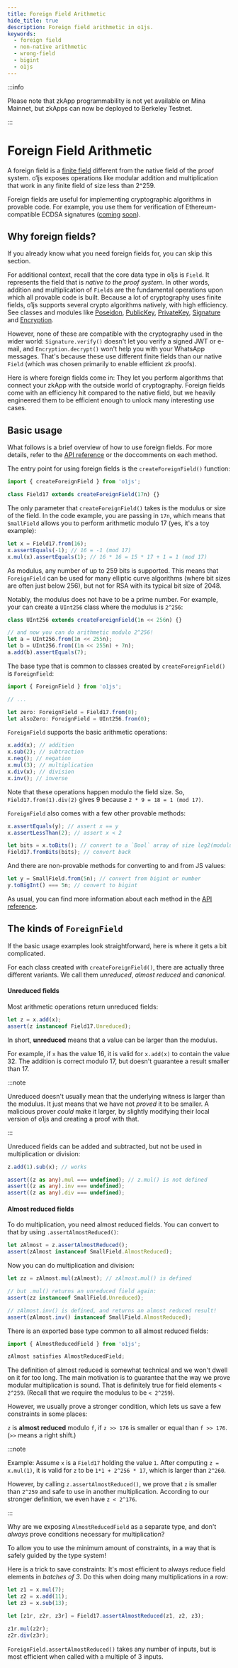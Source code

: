 ```yaml
---
title: Foreign Field Arithmetic
hide_title: true
description: Foreign field arithmetic in o1js.
keywords:
  - foreign field
  - non-native arithmetic
  - wrong-field
  - bigint
  - o1js
---
```


:::info

Please note that zkApp programmability is not yet available on Mina Mainnet, but zkApps can now be deployed to Berkeley Testnet.

:::

# Foreign Field Arithmetic

A foreign field is a [finite field](https://en.wikipedia.org/wiki/Modular_arithmetic) different from the native field of the proof system. o1js exposes operations like modular addition and multiplication that work in any finite field of size less than 2^259.

Foreign fields are useful for implementing cryptographic algorithms in provable code. For example, you use them for verification of Ethereum-compatible ECDSA signatures ([coming](https://github.com/o1-labs/o1js/pull/1007) [soon](https://github.com/o1-labs/o1js/pull/1291)).

## Why foreign fields?

If you already know what you need foreign fields for, you can skip this section.

For additional context, recall that the core data type in o1js is `Field`. It represents the field that is _native to the proof system_. In other words, addition and multiplication of `Field`s are the fundamental operations upon which all provable code is built. Because a lot of cryptography uses finite fields, o1js supports several crypto algorithms natively, with high efficiency. See classes and modules like [Poseidon](../o1js-reference/modules#poseidon), [PublicKey](../o1js-reference/classes/Types.PublicKey), [PrivateKey](../o1js-reference/classes/PrivateKey), [Signature](../o1js-reference/classes/Signature) and [Encryption](../o1js-reference/modules/Encryption).

However, none of these are compatible with the cryptography used in the wider world: `Signature.verify()` doesn't let you verify a signed JWT or e-mail, and `Encryption.decrypt()` won't help you with your WhatsApp messages. That's because these use different finite fields than our native `Field` (which was chosen primarily to enable efficient zk proofs).

Here is where foreign fields come in: They let you perform algorithms that connect your zkApp with the outside world of cryptography. Foreign fields come with an efficiency hit compared to the native field, but we heavily engineered them to be efficient enough to unlock many interesting use cases.

## Basic usage

<!-- TODO replace with link to /ForeignField when it exists -->

What follows is a brief overview of how to use foreign fields. For more details, refer to the [API reference](../o1js-reference/classes/Field) or the doccomments on each method.

The entry point for using foreign fields is the `createForeignField()` function:

```ts
import { createForeignField } from 'o1js';

class Field17 extends createForeignField(17n) {}
```

The only parameter that `createForeignField()` takes is the modulus or size of the field. In the code example, you are passing in `17n`, which means that `SmallField` allows you to perform arithmetic modulo 17 (yes, it's a toy example):

```ts
let x = Field17.from(16);
x.assertEquals(-1); // 16 = -1 (mod 17)
x.mul(x).assertEquals(1); // 16 * 16 = 15 * 17 + 1 = 1 (mod 17)
```

As modulus, any number of up to 259 bits is supported. This means that `ForeignField` can be used for many elliptic curve algorithms (where bit sizes are often just below 256), but not for RSA with its typical bit size of 2048.

Notably, the modulus does not have to be a prime number. For example, your can create a `UInt256` class where the modulus is `2^256`:

```ts
class UInt256 extends createForeignField(1n << 256n) {}

// and now you can do arithmetic modulo 2^256!
let a = UInt256.from(1n << 255n);
let b = UInt256.from((1n << 255n) + 7n);
a.add(b).assertEquals(7);
```

The base type that is common to classes created by `createForeignField()` is `ForeignField`:

```ts
import { ForeignField } from 'o1js';

// ...

let zero: ForeignField = Field17.from(0);
let alsoZero: ForeignField = UInt256.from(0);
```

`ForeignField` supports the basic arithmetic operations:

```ts
x.add(x); // addition
x.sub(2); // subtraction
x.neg(); // negation
x.mul(3); // multiplication
x.div(x); // division
x.inv(); // inverse
```

Note that these operations happen modulo the field size. So, `Field17.from(1).div(2)` gives 9 because `2 * 9 = 18 = 1 (mod 17)`.

`ForeignField` also comes with a few other provable methods:

```ts
x.assertEquals(y); // assert x == y
x.assertLessThan(2); // assert x < 2

let bits = x.toBits(); // convert to a `Bool` array of size log2(modulus);
Field17.fromBits(bits); // convert back
```

And there are non-provable methods for converting to and from JS values:

```ts
let y = SmallField.from(5n); // convert from bigint or number
y.toBigInt() === 5n; // convert to bigint
```

<!-- TODO replace with link to /ForeignField when it exists -->

As usual, you can find more information about each method in the [API reference](../o1js-reference/classes/Field).

## The kinds of `ForeignField`

If the basic usage examples look straightforward, here is where it gets a bit complicated.

For each class created with `createForeignField()`, there are actually three different variants. We call them _unreduced_, _almost reduced_ and _canonical_.

#### Unreduced fields

Most arithmetic operations return unreduced fields:

```ts
let z = x.add(x);
assert(z instanceof Field17.Unreduced);
```

In short, **unreduced** means that a value can be larger than the modulus.

For example, if `x` has the value 16, it is valid for `x.add(x)` to contain the value 32. The addition is correct modulo 17, but doesn't guarantee a result smaller than 17.

:::note

Unreduced doesn't usually mean that the underlying witness is larger than the modulus. It just means that we have not _proved_ it to be smaller.
A malicious prover _could_ make it larger, by slightly modifying their local version of o1js and creating a proof with that.

:::

Unreduced fields can be added and subtracted, but not be used in multiplication or division:

```ts
z.add(1).sub(x); // works

assert((z as any).mul === undefined); // z.mul() is not defined
assert((z as any).inv === undefined);
assert((z as any).div === undefined);
```

#### Almost reduced fields

To do multiplication, you need almost reduced fields. You can convert to that by using `.assertAlmostReduced()`:

```ts
let zAlmost = z.assertAlmostReduced();
assert(zAlmost instanceof SmallField.AlmostReduced);
```

Now you can do multiplication and division:

```ts
let zz = zAlmost.mul(zAlmost); // zAlmost.mul() is defined

// but .mul() returns an unreduced field again:
assert(zz instanceof SmallField.Unreduced);

// zAlmost.inv() is defined, and returns an almost reduced result!
assert(zAlmost.inv() instanceof SmallField.AlmostReduced);
```

There is an exported base type common to all almost reduced fields:

```ts
import { AlmostReducedField } from 'o1js';

zAlmost satisfies AlmostReducedField;
```

The definition of almost reduced is somewhat technical and we won't dwell on it for too long. The main motivation is to guarantee that the way we prove modular multiplication is sound. That is definitely true for field elements `< 2^259`. (Recall that we require the modulus to be `< 2^259`).

However, we usually prove a stronger condition, which lets us save a few constraints in some places:

`z` is **almost reduced** modulo `f`, if `z >> 176` is smaller or equal than `f >> 176`. (`>>` means a right shift.)

:::note

Example: Assume `x` is a `Field17` holding the value `1`. After computing `z = x.mul(1)`, it is valid for `z` to be `1*1 + 2^256 * 17`, which is larger than `2^260`.

However, by calling `z.assertAlmostReduced()`, we prove that `z` is smaller than `2^259` and safe to use in another multiplication. According to our stronger definition, we even have `z < 2^176`.

:::

Why are we exposing `AlmostReducedField` as a separate type, and don't _always_ prove conditions necessary for multiplication?

To allow you to use the minimum amount of constraints, in a way that is safely guided by the type system!

Here is a trick to save constraints: It's most efficient to always reduce field elements in _batches of 3_. Do this when doing many multiplications in a row:

```ts
let z1 = x.mul(7);
let z2 = x.add(11);
let z3 = x.sub(13);

let [z1r, z2r, z3r] = Field17.assertAlmostReduced(z1, z2, z3);

z1r.mul(z2r);
z2r.div(z3r);
```

`ForeignField.assertAlmostReduced()` takes any number of inputs, but is most efficient when called with a multiple of 3 inputs.
